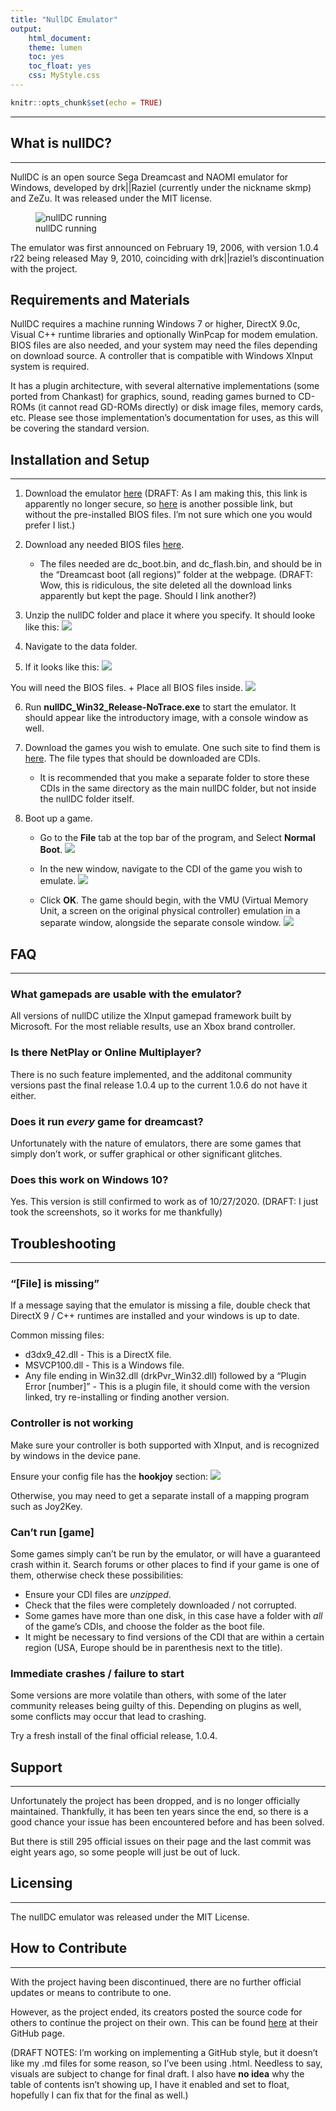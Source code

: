```yaml
---
title: "NullDC Emulator"
output: 
    html_document:
    theme: lumen
    toc: yes
    toc_float: yes
    css: MyStyle.css
---
```


```r
knitr::opts_chunk$set(echo = TRUE)
```
***
## What is nullDC?
***

NullDC is an open source Sega Dreamcast and NAOMI emulator for Windows, developed by drk||Raziel (currently under the nickname skmp) and ZeZu. It was released under the MIT license.

![nullDC running](figures/nullDC (1).PNG)

The emulator was first announced on February 19, 2006, with version 1.0.4 r22 being released May 9, 2010, coinciding with drk||raziel's discontinuation with the project.

## Requirements and Materials

NullDC requires a machine running Windows 7 or higher, DirectX 9.0c, Visual C++ runtime libraries and optionally WinPcap for modem emulation. BIOS files are also needed, and your system may need the files depending on download source. A controller that is compatible with Windows XInput system is required.

It has a plugin architecture, with several alternative implementations (some ported from Chankast) for graphics, sound, reading games burned to CD-ROMs (it cannot read GD-ROMs directly) or disk image files, memory cards, etc. Please see those implementation's documentation for uses, as this will be covering the standard version.


## Installation and Setup
***

1. Download the emulator [here](https://www.emuparadise.me/emulators/files/user/NullDC%201.0.4-389.zip) (DRAFT: As I am making this, this link is apparently no longer secure, so [here](https://dw.uptodown.com/dwn/rls3qOrZrjMknH22X5RTJGiUkLLmFWY0TX4_DiLMAz9_u_zA4D1Ufto3eUjy1G6kD-_ILuWT060LnJNd-GCP7zFmMF6CO9HJFIAa3Gd2J-mQ4G4gCS9x1lJ3s7unfSE6/XTBViCwnFGxSz1ZibyBZ_coJcVicWau8iYvsOCJiBCEqWta4i6dbLhSc-T1BxKSm2Hk7_fa5J3ROkOy3jz5Rj4tTUaYTg7sqjYdoE0YixodA8SzpBxui4YQztII9Z1Us/kk7gjLQ-SmPeOQf3upevTgmlXVEx--NSDRjJ6PjriDYsCs5aDrGmGbSv194M5zy_ft7zN70Zgcgujxt_Q1RRPg==/) is another possible link, but without the pre-installed BIOS files. I'm not sure which one you would prefer I list.)

2. Download any needed BIOS files [here](https://www.emuparadise.me/biosfiles/bios.html). 
    + The files needed are dc_boot.bin, and dc_flash.bin, and should be in the "Dreamcast boot (all regions)" folder at the webpage. (DRAFT: Wow, this is ridiculous, the site deleted all the download links apparently but kept the page. Should I link another?)

3. Unzip the nullDC folder and place it where you specify. It should looke like this:
![](figures/1.PNG)
4. Navigate to the data folder.

5. If it looks like this:
![](figures/2.PNG) 

You will need the BIOS files.
    + Place all BIOS files inside.
![](figures/3.PNG)

6. Run **nullDC_Win32_Release-NoTrace.exe** to start the emulator. It should appear like the introductory image, with a console window as well.

7. Download the games you wish to emulate. One such site to find them is [here](https://www.emuparadise.me/Sega_Dreamcast_ISOs/1). The file types that should be downloaded are CDIs. 
    + It is recommended that you make a separate folder to store these CDIs in the same directory as the main nullDC folder, but not inside the nullDC folder itself.

8. Boot up a game. 
    + Go to the **File** tab at the top bar of the program, and Select **Normal Boot**.
    ![](figures/4.PNG)
    
    + In the new window, navigate to the CDI of the game you wish to emulate.
    ![](figures/5.PNG)
    
    + Click **OK**. The game should begin, with the VMU (Virtual Memory Unit, a screen on the original physical controller) emulation in a separate window, alongside the separate console window.
    ![](figures/6.PNG)
    

## FAQ
***

### What gamepads are usable with the emulator?
All versions of nullDC utilize the XInput gamepad framework built by Microsoft. For the most reliable results, use an Xbox brand controller.

### Is there NetPlay or Online Multiplayer?
There is no such feature implemented, and the additonal community versions past the final release 1.0.4 up to the current 1.0.6 do not have it either.

### Does it run *every* game for dreamcast?
Unfortunately with the nature of emulators, there are some games that simply don't work, or suffer graphical or other significant glitches.

### Does this work on Windows 10?
Yes. This version is still confirmed to work as of 10/27/2020. (DRAFT: I just took the screenshots, so it works for me thankfully)


## Troubleshooting
***

### "[File] is missing"
If a message saying that the emulator is missing a file, double check that DirectX 9 / C++ runtimes are installed and your windows is up to date.

Common missing files:

* d3dx9_42.dll - This is a DirectX file.
* MSVCP100.dll - This is a Windows file.
* Any file ending in Win32.dll (drkPvr_Win32.dll) followed by a "Plugin Error [number]" - This is a plugin file, it should come with the version linked, try re-installing or finding another version.

### Controller is not working
Make sure your controller is both supported with XInput, and is recognized by windows in the device pane. 

Ensure your config file has the **hookjoy** section:
![](figures/7.PNG)

Otherwise, you may need to get a separate install of a mapping program such as Joy2Key.

### Can't run [game]
Some games simply can't be run by the emulator, or will have a guaranteed crash within it. Search forums or other places to find if your game is one of them, otherwise check these possibilities:

* Ensure your CDI files are *unzipped*.
* Check that the files were completely downloaded / not corrupted.
* Some games have more than one disk, in this case have a folder with *all* of the game's CDIs, and choose the folder as the boot file.
* It might be necessary to find versions of the CDI that are within a certain region (USA, Europe should be in parenthesis next to the title).

### Immediate crashes / failure to start
Some versions are more volatile than others, with some of the later community releases being guilty of this. Depending on plugins as well, some conflicts may occur that lead to crashing.

Try a fresh install of the final official release, 1.0.4.


## Support
***

Unfortunately the project has been dropped, and is no longer officially maintained. Thankfully, it has been ten years since the end, so there is a good chance your issue has been encountered before and has been solved.

But there is still 295 official issues on their page and the last commit was eight years ago, so some people will just be out of luck.


## Licensing
***
The nullDC emulator was released under the MIT License. 


## How to Contribute
***

With the project having been discontinued, there are no further official updates or means to contribute to one.

However, as the project ended, its creators posted the source code for others to continue the project on their own. This can be found [here ](https://github.com/skmp/nulldc) at their GitHub page. 

(DRAFT NOTES: I'm working on implementing a GitHub style, but it doesn't like my .md files for some reason, so I've been using .html. Needless to say, visuals are subject to change for final draft. I also have **no idea** why the table of contents isn't showing up, I have it enabled and set to float, hopefully I can fix that for the final as well.)